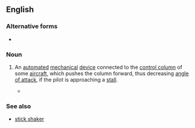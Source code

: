 ==English==
{{wikipedia}}

===Alternative forms===
* {{l|en|stickpusher}}

===Noun===
{{en-noun}}
# {{lb|en|aviation}} An [[automated]] [[mechanical]] [[device]] connected to the [[control column]] of some [[aircraft]], which pushes the column forward, thus decreasing [[angle of attack]], if the pilot is approaching a [[stall]].
#* {{quote-book|en|date=9 January 2007|author={{w|National Transportation Safety Board}}|title=Aircraft Accident Report: Crash of Pinnacle Airlines Flight 3701, Bombardier CL-600-2B19, N8396A, Jefferson City, Missouri, October 14, 2004|chapter=1.16.1.2 Aerodynamic Stall and Upset Event|url=https://www.ntsb.gov/investigations/AccidentReports/Reports/AAR0701.pdf|archiveurl=https://web.archive.org/web/20220315050317/https://www.ntsb.gov/investigations/AccidentReports/Reports/AAR0701.pdf|archivedate=15 March 2022|accessdate=16 June 2022|page=21|text=By 2154:45, the AOA had increased to the point that both the stickshaker and the '''stickpusher''' activated. The control column moved forward rapidly in response to the activation of the '''stickpusher''', decreasing the pitch angle to -3.5°, the AOA to 0°, and the vertical load to 0 G. The '''stickpusher''' then deactivated, and the flight crew moved the control column past neutral to about 5° ANU, which caused the pitch angle to increase to 8° and the AOA to increase to 11°.}}

===See also===
* [[stick shaker]]